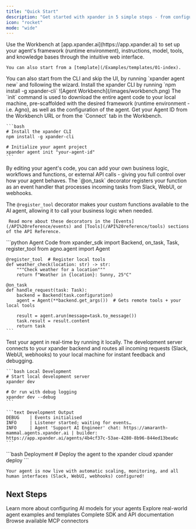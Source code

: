 ```yaml
---
title: "Quick Start"
description: "Get started with xpander in 5 simple steps - from configuration to production deployment"
icon: "rocket"
mode: "wide"
---
```


<Steps>
  <Step title="Start from a new or existing agent">
    Use the Workbench at [app.xpander.ai](https://app.xpander.ai) to set up your agent's framework (runtime environment), instructions, model, tools, and knowledge bases through the intuitive web interface.

    You can also start from a [template](/Examples/templates/01-index).

  <Tip>
  You can also start from the CLI and skip the UI, by running `xpander agent new` and following the wizard. Install the xpander CLI by running `npm install -g xpander-cli`
</Tip>
    <Frame caption="The Agent Workbench is used to control and test the agent backend">
    ![Agent Workbench](/images/workbench.png)
    </Frame>


  </Step>

  <Step title="Download and customize your agent code">
   The `init` command is used to download the entire agent code to your local machine, pre-scaffolded with the desired framework (runtime environment - i.e. Agno), as well as the configuration of the agent.

   <Note>
   Get your Agent ID from the Workbench URL or from the `Connect` tab in the Workbench.
   </Note>

    ```bash
    # Install the xpander CLI
    npm install -g xpander-cli

    # Initialize your agent project
    xpander agent init "your-agent-id"
    ```

  </Step>

  <Step title="Add your business logic">
  By editing your agent's code, you can add your own business logic, workflows and functions, or external API calls - giving you full control over how your agent behaves.
<Note>
  The `@on_task` decorator registers your function as an event handler that processes incoming tasks from Slack, WebUI, or webhooks. 

  The `@register_tool` decorator makes your custom functions available to the AI agent, allowing it to call your business logic when needed. 
  
     Read more about these decorators in the [Events](/API%20reference/events) and [Tools](/API%20reference/tools) sections of the API Reference.
  </Note>
    ```python Agent Code
    from xpander_sdk import Backend, on_task, Task, register_tool
    from agno.agent import Agent

    @register_tool  # Register local tools
    def weather_check(location: str) -> str:
        """Check weather for a location"""
        return f"Weather in {location}: Sunny, 25°C"

    @on_task
    def handle_request(task: Task):
        backend = Backend(task.configuration)
        agent = Agent(**backend.get_args())  # Gets remote tools + your local tools
        
        result = agent.arun(message=task.to_message())
        task.result = result.content
        return task
    ```
  </Step>

  <Step title="Test locally">
    Test your agent in real-time by running it locally. The development server connects to your xpander backend and routes all incoming requests (Slack, WebUI, webhooks) to your local machine for instant feedback and debugging.

    ```bash Local Development
    # Start local development server
    xpander dev
    
    # Or run with debug logging
    xpander dev --debug
    ```

    ```text Development Output
    DEBUG    | Events initialised 
    INFO     | Listener started; waiting for events…
    INFO     | Agent 'Support AI Engineer' chat: https://amaranth-mammal.agents.xpander.ai | builder: https://app.xpander.ai/agents/4b4cf37c-53ae-4280-8b96-844ed13bea6c
    ```
  </Step>

  <Step title="Deploy to your environment">
    ```bash Deployment
    # Deploy the agent to the xpander cloud
    xpander deploy
    ```

    Your agent is now live with automatic scaling, monitoring, and all human interfaces (Slack, WebUI, webhooks) configured!
  </Step>
</Steps>


## Next Steps

<CardGroup cols={2}>
  <Card title="AI Model Configuration" icon="brain" href="/user-guide/backend-configuration/ai-model">
    Learn more about configuring AI models for your agents
  </Card>
  <Card title="Examples" icon="code" href="/Examples">
    Explore real-world agent examples and templates
  </Card>
  <Card title="API Reference" icon="book" href="/API reference">
    Complete SDK and API documentation
  </Card>
  <Card title="Connectors" icon="plug" href="/connectors">
    Browse available MCP connectors
  </Card>
</CardGroup>
